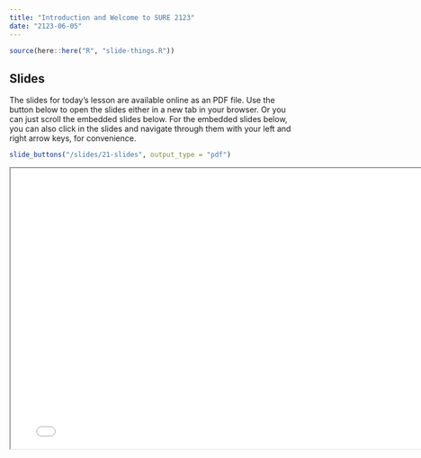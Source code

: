```yaml
---
title: "Introduction and Welcome to SURE 2123"
date: "2123-06-05"
---
```


```r
source(here::here("R", "slide-things.R"))
```

## Slides

The slides for today's lesson are available online as an PDF file. Use the 
button below to open the slides either in a new tab in your browser. Or you can
just scroll the embedded slides below. For the embedded slides below, you can 
also click in the slides and navigate through them with your left and right 
arrow keys, for convenience.

```r
slide_buttons("/slides/21-slides", output_type = "pdf")
```

```{=html}
<iframe width="780" height="500" src="/slides/21-slides.pdf" title="Lecture 1"></iframe>
```
